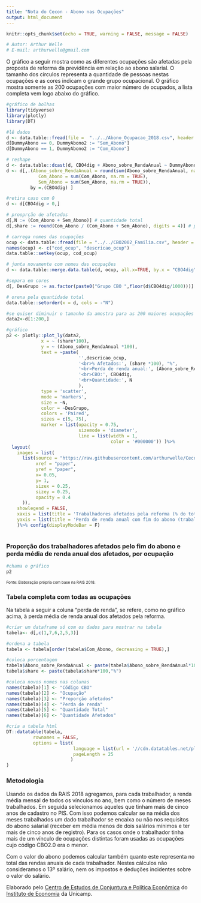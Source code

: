 ```yaml
---
title: "Nota do Cecon - Abono nas Ocupações"
output: html_document
---
```


```r
knitr::opts_chunk$set(echo = TRUE, warning = FALSE, message = FALSE)

# Autor: Arthur Welle
# E-mail: arthurwelle@gmail.com
```

  O gráfico a seguir mostra como as diferentes ocupações são afetadas pela proposta de reforma da previdência em relação ao abono salarial. O tamanho dos círculos representa a quantidade de pessoas nestas ocupações e as cores indicam o grande grupo ocupacional. O gráfico mostra somente as 200 ocupações com maior número de ocupados, a lista completa vem logo abaixo do gráfico.

```r
#gráfico de bolhas
library(tidyverse)
library(plotly)
library(DT)

#lê dados
d <- data.table::fread(file =  "../../Abono_Ocupacao_2018.csv", header = TRUE)
d[DummyAbono == 0, DummyAbono2 := "Sem_Abono"]
d[DummyAbono == 1, DummyAbono2 := "Com_Abono"]

# reshape
d <- data.table::dcast(d, CBO4dig + Abono_sobre_RendaAnual ~ DummyAbono2, value.var= "Qtd")
d <- d[,.(Abono_sobre_RendaAnual = round(sum(Abono_sobre_RendaAnual, na.rm = TRUE), digits = 4),
            Com_Abono = sum(Com_Abono, na.rm = TRUE),
            Sem_Abono = sum(Sem_Abono, na.rm = TRUE)), 
         by =.(CBO4dig) ]

#retira caso com 0
d <- d[CBO4dig > 0,]

# prooprção de afetados
d[,N := (Com_Abono + Sem_Abono)] # quantidade total
d[,share := round(Com_Abono / (Com_Abono + Sem_Abono), digits = 4)] # proporção

# carrega nomes das ocupações
ocup <- data.table::fread(file = "../../CBO2002_Familia.csv", header = TRUE, encoding = "Latin-1") 
names(ocup) <- c("cod_ocup", "descricao_ocup")
data.table::setkey(ocup, cod_ocup)

# junta novamente com nomes das ocupações
d <- data.table::merge.data.table(d, ocup, all.x=TRUE, by.x = "CBO4dig", by.y = "cod_ocup")

#separa em cores
d[, DesGrupo := as.factor(paste0("Grupo CBO ",floor(d$CBO4dig/1000)))]

# orena pela quantidade total
data.table::setorder(x = d, cols = -"N")

#se quiser diminuir o tamanho da amostra para as 200 maiores ocupações use este
data2<-d[1:200,]

```

```r
#gráfico
p2 <- plotly::plot_ly(data2, 
             x = ~ (share*100), 
             y = ~ (Abono_sobre_RendaAnual *100), 
             text = ~paste(
                           '',descricao_ocup,
                           '<br>% Afetados:', (share *100), "%",
                           '<br>Perda de renda anual:', (Abono_sobre_RendaAnual *100), "%",
                           '<br>CBO:', CBO4dig,
                           '<br>Quantidade:', N
                           ), 
             type = 'scatter', 
             mode = 'markers', 
             size = ~N,
             color = ~DesGrupo, 
             colors = 'Paired',
             sizes = c(5, 75),
             marker = list(opacity = 0.75, 
                           sizemode = 'diameter',
                           line = list(width = 1,
                                       color = '#000000')) )%>%
  layout(
    images = list(
      list(source = "https://raw.githubusercontent.com/arthurwelle/Cecon/master/logo_vazio%20CECON.png",
           xref = "paper",
           yref = "paper",
           x= 0.05,
           y= 1,
           sizex = 0.25,
           sizey = 0.25,
           opacity = 0.4
      )),
    showlegend = FALSE,
    xaxis = list(title = 'Trabalhadores afetados pela reforma (% do total)'),
    yaxis = list(title = 'Perda de renda anual com fim do abono (trabalhadores afetados)(%)')
    )%>% config(displayModeBar = F)
      

```

### **Proporção dos trabalhadores afetados pelo fim do abono e perda média de renda anual dos afetados, por ocupação**

```r
#chama o gráfico
p2

```

<font size="-2">Fonte: Elaboração própria com base na RAIS 2018.</font> 

### **Tabela completa com todas as ocupações**

  Na tabela a seguir a coluna "perda de renda", se refere, como no gráfico acima, à perda média de renda anual dos afetados pela reforma.

```r
#criar um dataframe só com os dados para mostrar na tabela
tabela<- d[,c(1,7,6,2,5,3)]

#ordena a tabela
tabela <- tabela[order(tabela$Com_Abono, decreasing = TRUE),] 

#coloca porcentagem
tabela$Abono_sobre_RendaAnual <- paste(tabela$Abono_sobre_RendaAnual*100,"%")
tabela$share <- paste(tabela$share*100,"%")

#coloca novos nomes nas colunas
names(tabela)[1] <- "Código CBO"
names(tabela)[2] <- "Ocupação"
names(tabela)[3] <- "Proporção afetados"
names(tabela)[4] <- "Perda de renda"
names(tabela)[5] <- "Quantidade Total"
names(tabela)[6] <- "Quantidade Afetados"

#cria a tabela html
DT::datatable(tabela, 
          rownames = FALSE,
          options = list(
                         language = list(url = '//cdn.datatables.net/plug-ins/1.10.11/i18n/Portuguese.json'),
                         pageLength = 25
                        )
)
```

### **Metodologia**

  Usando os dados da RAIS 2018 agregamos, para cada trabalhador, a renda média mensal de todos os vínculos no ano, bem como o número de meses trabalhados. Em seguida selecionamos aqueles que tinham mais de cinco anos de cadastro no PIS. Com isso podemos calcular se na média dos meses trabalhados um dado trabalhador se encaixa ou não nos requisitos do abono salarial (receber em média menos de dois salários mínimos e ter mais de cinco anos de registro). Para os casos onde o trabalhador tinha mais de um vínculo de ocupações distintas foram usadas as ocupações cujo código CBO2.0 era o menor. 
  
  Com o valor do abono podemos calcular também quanto este representa no total das rendas anuais de cada trabalhador. Nestes cálculos não consideramos o 13º salário, nem os impostos e deduções incidentes sobre o valor do salário.
  
  Elaborado pelo <a href="http://www.eco.unicamp.br/cecon/">Centro de Estudos de Conjuntura e Política Econômica</a> do <a href="http://www.eco.unicamp.br/">Instituto de Economia</a> da Unicamp. 




